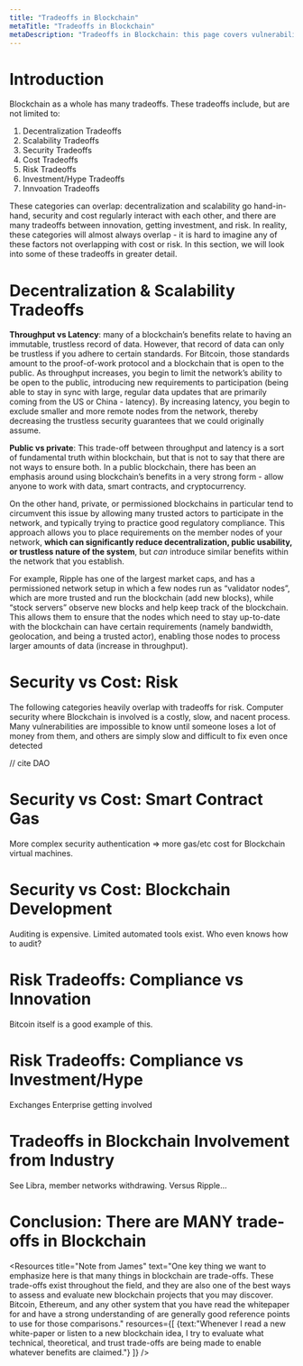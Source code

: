 ```yaml
---
title: "Tradeoffs in Blockchain"
metaTitle: "Tradeoffs in Blockchain"
metaDescription: "Tradeoffs in Blockchain: this page covers vulnerabilities including 51% attacks, smart contract vulnerabilities, DDoS attacks, and selfish mining."
---
```

# Introduction
Blockchain as a whole has many tradeoffs. These tradeoffs include, but are not limited to:

1. Decentralization Tradeoffs
1. Scalability Tradeoffs
1. Security Tradeoffs
1. Cost Tradeoffs
1. Risk Tradeoffs
1. Investment/Hype Tradeoffs
1. Innvoation Tradeoffs

These categories can overlap: decentralization and scalability go hand-in-hand, security and cost regularly interact with each other, and there are many tradeoffs between innovation, getting investment, and risk. In reality, these categories will almost always overlap - it is hard to imagine any of these factors not overlapping with cost or risk. In this section, we will look into some of these tradeoffs in greater detail.

# Decentralization & Scalability Tradeoffs
**Throughput vs Latency**: many of a blockchain’s benefits relate to having an immutable, trustless record of data. However, that record of data can only be trustless if you adhere to certain standards. For Bitcoin, those standards amount to the proof-of-work protocol and a blockchain that is open to the public. As throughput increases, you begin to limit the network’s ability to be open to the public, introducing new requirements to participation (being able to stay in sync with large, regular data updates that are primarily coming from the US or China - latency). By increasing latency, you begin to exclude smaller and more remote nodes from the network, thereby decreasing the trustless security guarantees that we could originally assume.

**Public vs private**: This trade-off between throughput and latency is a sort of fundamental truth within blockchain, but that is not to say that there are not ways to ensure both. In a public blockchain, there has been an emphasis around using blockchain’s benefits in a very strong form - allow anyone to work with data, smart contracts, and cryptocurrency.

On the other hand, private, or permissioned blockchains in particular tend to circumvent this issue by allowing many trusted actors to participate in the network, and typically trying to practice good regulatory compliance. This approach allows you to place requirements on the member nodes of your network, **which can significantly reduce decentralization, public usability, or trustless nature of the system**, but *can* introduce similar benefits within the network that you establish.

For example, Ripple has one of the largest market caps, and has a permissioned network setup in which a few nodes run as “validator nodes”, which are more trusted and run the blockchain (add new blocks), while “stock servers” observe new blocks and help keep track of the blockchain. This allows them to ensure that the nodes which need to stay up-to-date with the blockchain can have certain requirements (namely bandwidth, geolocation, and being a trusted actor), enabling those nodes to process larger amounts of data (increase in throughput).

# Security vs Cost: Risk
The following categories heavily overlap with tradeoffs for risk. Computer security where Blockchain is involved is a costly, slow, and nacent process. Many vulnerabilities are impossible to know until someone loses a lot of money from them, and others are simply slow and difficult to fix even once detected

// cite DAO

# Security vs Cost: Smart Contract Gas
More complex security authentication => more gas/etc cost for Blockchain virtual machines.

# Security vs Cost: Blockchain Development
Auditing is expensive. Limited automated tools exist. Who even knows how to audit?

# Risk Tradeoffs: Compliance vs Innovation
Bitcoin itself is a good example of this.

# Risk Tradeoffs: Compliance vs Investment/Hype
Exchanges
Enterprise getting involved

# Tradeoffs in Blockchain Involvement from Industry
See Libra, member networks withdrawing.
Versus Ripple...

# Conclusion: There are MANY trade-offs in Blockchain
<Resources title="Note from James" text="One key thing we want to emphasize here is that many things in blockchain are trade-offs. These trade-offs exist throughout the field, and they are also one of the best ways to assess and evaluate new blockchain projects that you may discover. Bitcoin, Ethereum, and any other system that you have read the whitepaper for and have a strong understanding of are generally good reference points to use for those comparisons." resources={[ {text:"Whenever I read a new white-paper or listen to a new blockchain idea, I try to evaluate what technical, theoretical, and trust trade-offs are being made to enable whatever benefits are claimed."} ]} />
